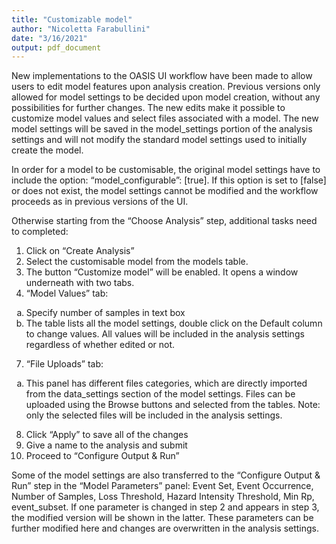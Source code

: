 ```yaml
---
title: "Customizable model"
author: "Nicoletta Farabullini"
date: "3/16/2021"
output: pdf_document
---
```


New implementations to the OASIS UI workflow have been made to allow users to edit model features upon analysis creation. Previous versions only allowed for model settings to be decided upon model creation, without any possibilities for further changes.
The new edits make it possible to customize model values and select files associated with a model. The new model settings will be saved in the model_settings portion of the analysis settings and will not modify the standard model settings used to initially create the model.

In order for a model to be customisable, the original model settings have to include the option: "model_configurable": [true]. If this option is set to [false] or does not exist, the model settings cannot be modified and the workflow proceeds as in previous versions of the UI. 

Otherwise starting from the "Choose Analysis" step, additional tasks need to completed: 

1. Click on "Create Analysis"
3. Select the customisable model from the models table.
4. The button "Customize model" will be enabled. It opens a window underneath with two tabs.
5. "Model Values" tab:
  a. Specify number of samples in text box
  b. The table lists all the model settings, double click on the Default column to change values. All values will be included in the analysis settings regardless of whether edited or not.
7. "File Uploads" tab:
  a. This panel has different files categories, which are directly imported from the data_settings section of the model settings. Files can be uploaded using the Browse buttons and selected from the tables. Note: only the selected files will be included in the analysis settings. 
8. Click "Apply" to save all of the changes
9. Give a name to the analysis and submit
10. Proceed to "Configure Output & Run"

Some of the model settings are also transferred to the "Configure Output & Run" step in the "Model Parameters" panel: Event Set, Event Occurrence, Number of Samples, Loss Threshold, Hazard Intensity Threshold, Min Rp, event_subset. If one parameter is changed in step 2 and appears in step 3, the modified version will be shown in the latter. These parameters can be further modified here and changes are overwritten in the analysis settings. 
